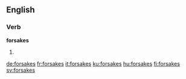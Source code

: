==English==

===Verb===
'''forsakes'''

# {{third-person singular of|forsake}}

[[de:forsakes]]
[[fr:forsakes]]
[[it:forsakes]]
[[ku:forsakes]]
[[hu:forsakes]]
[[fi:forsakes]]
[[sv:forsakes]]